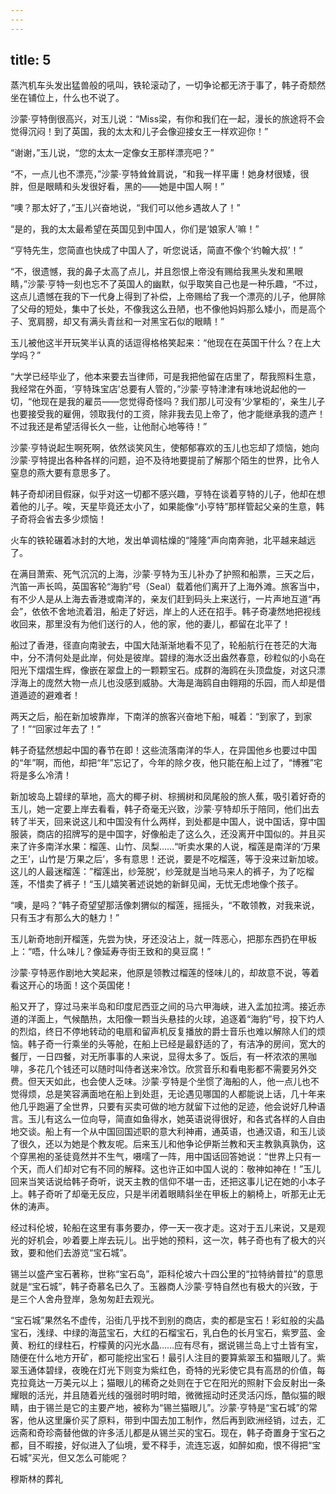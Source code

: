 ```yaml
---
---
---
```

title: 5
---



蒸汽机车头发出猛兽般的吼叫，铁轮滚动了，一切争论都无济于事了，韩子奇颓然坐在铺位上，什么也不说了。

沙蒙·亨特倒很高兴，对玉儿说：“Miss梁，有你和我们在一起，漫长的旅途将不会觉得沉闷！到了英国，我的太太和儿子会像迎接女王一样欢迎你！”

“谢谢，”玉儿说，“您的太太一定像女王那样漂亮吧？”

“不，一点儿也不漂亮，”沙蒙·亨特耸耸肩说，“和我一样平庸！她身材很矮，很胖，但是眼睛和头发很好看，黑的——她是中国人啊！”

“噢？那太好了，”玉儿兴奋地说，“我们可以他乡遇故人了！”

“是的，我的太太最希望在英国见到中国人，你们是‘娘家人’嘛！”

“亨特先生，您简直也快成了中国人了，听您说话，简直不像个‘约翰大叔’！”

“不，很遗憾，我的鼻子太高了点儿，并且怨恨上帝没有赐给我黑头发和黑眼睛，”沙蒙·亨特一刻也忘不了英国人的幽默，似乎取笑自己也是一种乐趣，“不过，这点儿遗憾在我的下一代身上得到了补偿，上帝赐给了我一个漂亮的儿子，他屏除了父母的短处，集中了长处，不像我这么丑陋，也不像他妈妈那么矮小，而是高个子、宽肩膀，却又有满头青丝和一对黑宝石似的眼睛！”

玉儿被他这半开玩笑半认真的话逗得格格笑起来：“他现在在英国干什么？在上大学吗？”

“大学已经毕业了，他本来要去当律师，可是我把他留在店里了，帮我照料生意，我经常在外面，‘亨特珠宝店’总要有人管的，”沙蒙·亨特津津有味地说起他的一切，“他现在是我的雇员——您觉得奇怪吗？我们那儿可没有‘少掌柜的’，亲生儿子也要接受我的雇佣，领取我付的工资，除非我去见上帝了，他才能继承我的遗产！不过我还是希望活得长久一些，让他耐心地等待！”

沙蒙·亨特说起生啊死啊，依然谈笑风生，使郁郁寡欢的玉儿也忘却了烦恼，她向沙蒙·亨特提出各种各样的问题，迫不及待地要提前了解那个陌生的世界，比令人窒息的燕大要有意思多了。

韩子奇却闭目假寐，似乎对这一切都不感兴趣，亨特在谈着亨特的儿子，他却在想着他的儿子。唉，天星毕竟还太小了，如果能像“小亨特”那样管起父亲的生意，韩子奇将会省去多少烦恼！

火车的铁轮碾着冰封的大地，发出单调枯燥的“隆隆”声向南奔驰，北平越来越远了。

在满目萧索、死气沉沉的上海，沙蒙·亨特为玉儿补办了护照和船票，三天之后，汽笛一声长鸣，英国客轮“海豹”号（Seal）载着他们离开了上海外滩。旅客当中，有不少人是从上海去香港或南洋的，亲友们赶到码头上来送行，一片声地互道“再会”，依依不舍地流着泪，船走了好远，岸上的人还在招手。韩子奇凄然地把视线收回来，那里没有为他们送行的人，他的家，他的妻儿，都留在北平了！

船过了香港，径直向南驶去，中国大陆渐渐地看不见了，轮船航行在苍茫的大海中，分不清何处是此岸，何处是彼岸。碧绿的海水泛出盎然春意，砂粒似的小岛在阳光下熠熠生辉，像嵌在翠盘上的一颗颗宝石。成群的海鸥在头顶盘旋，对这只漂浮海上的庞然大物一点儿也没感到威胁。大海是海鸥自由翱翔的乐园，而人却是借道遁迹的避难者！

两天之后，船在新加坡靠岸，下南洋的旅客兴奋地下船，喊着：“到家了，到家了！”“回家过年去了！”

韩子奇猛然想起中国的春节在即！这些流落南洋的华人，在异国他乡也要过中国的“年”啊，而他，却把“年”忘记了，今年的除夕夜，他只能在船上过了，“博雅”宅将是多么冷清！

新加坡岛上碧绿的草地，高大的椰子树、棕搁树和凤尾般的旅人蕉，吸引着好奇的玉儿，她一定要上岸去看看，韩子奇毫无兴致，沙蒙·亨特却乐于陪同，他们出去转了半天，回来说这儿和中国没有什么两样，到处都是中国人，说中国话，穿中国服装，商店的招牌写的是中国字，好像船走了这么久，还没离开中国似的。并且买来了许多南洋水果：榴莲、山竹、凤梨……“听卖水果的人说，榴莲是南洋的‘万果之王’，山竹是‘万果之后’，多有意思！还说，要是不吃榴莲，等于没来过新加坡。这儿的人最迷榴莲：”榴莲出，纱笼脱‘，纱笼就是当地马来人的裤子，为了吃榴莲，不惜卖了裤子！“玉儿嬉笑著述说她的新鲜见闻，无忧无虑地像个孩子。

“噢，是吗？”韩子奇望望那活像刺猬似的榴莲，摇摇头，“不敢领教，对我来说，只有玉才有那么大的魅力！”

玉儿新奇地剖开榴莲，先尝为快，牙还没沾上，就一阵恶心，把那东西扔在甲板上：“唔，什么味儿？像延寿寺街王致和的臭豆腐！”

沙蒙·亨特恶作剧地大笑起来，他原是领教过榴莲的怪味儿的，却故意不说，等着看这开心的场面！这个英国佬！

船又开了，穿过马来半岛和印度尼西亚之间的马六甲海峡，进入孟加拉湾。接近赤道的洋面上，气候酷热，太阳像一颗当头悬挂的火球，追逐着“海豹”号，投下灼人的烈焰，终日不停地转动的电扇和留声机反复播放的爵士音乐也难以解除人们的烦恼。韩子奇一行乘坐的头等舱，在船上已经是最舒适的了，有洁净的房间，宽大的餐厅，一日四餐，对无所事事的人来说，显得太多了。饭后，有一杯浓浓的黑咖啡，多花几个钱还可以随时叫侍者送来冷饮。欣赏音乐和看电影都不需要另外交费。但天天如此，也会使人乏味。沙蒙·亨特是个坐惯了海船的人，他一点儿也不觉得烦，总是笑容满面地在船上到处逛，无论遇见哪国的人都能说上话，几十年来他几乎跑遍了全世界，只要有买卖可做的地方就留下过他的足迹，他会说好几种语言。玉儿有这么一位向导，简直如鱼得水，她英语说得很好，和各式各样的人自由地交谈。船上有一个从中国回国述职的意大利神甫，通英语，也通汉语，和玉儿谈了很久，还以为她是个教友呢。后来玉儿和他争论伊斯兰教和天主教孰真孰伪，这个穿黑袍的圣徒竟然并不生气，嗫嚅了一阵，用中国话回答她说：“世界上只有一个天，而人们却对它有不同的解释。这也许正如中国人说的：敬神如神在！”玉儿回来当笑话说给韩子奇听，说天主教的信仰不堪一击，还把这事儿记在她的小本子上。韩子奇听了却毫无反应，只是半闭着眼睛斜坐在甲板上的躺椅上，听那无止无休的涛声。

经过科伦坡，轮船在这里有事务要办，停一天一夜才走。这对于五儿来说，又是观光的好机会，吵着要上岸去玩儿。出乎她的预料，这一次，韩子奇也有了极大的兴致，要和他们去游览“宝石城”。

锡兰以盛产宝石著称，世称“宝石岛”，距科伦坡六十四公里的“拉特纳普拉”的意思就是“宝石城”，韩子奇慕名已久了。玉器商人沙蒙·亨特自然也有极大的兴致，于是三个人舍舟登岸，急匆匆赶去观光。

“宝石城”果然名不虚传，沿街几乎找不到别的商店，卖的都是宝石！彩虹般的尖晶宝石，浅绿、中绿的海蓝宝石，大红的石榴宝石，乳白色的长月宝石，紫罗蓝、金黄、粉红的绿柱石，柠檬黄的闪光水晶……应有尽有，据说锡兰岛上寸土皆有宝，随便在什么地方开矿，都可能挖出宝石！最引人注目的要算紫翠玉和猫眼儿了。紫翠玉通体碧绿，夜晚在灯光下则变为紫红色，奇特的光彩使它具有高昂的价值，每克拉竟达一万美元以上；猫眼儿的稀奇之处则在于它在阳光的照射下会反射出一条耀眼的活光，并且随着光线的强弱时明时暗，微微摇动时还灵活闪烁，酷似猫的眼睛，由于锡兰是它的主要产地，被称为“锡兰猫眼儿”。沙蒙·亨特是“宝石城”的常客，他从这里廉价买了原料，带到中国去加工制作，然后再到欧洲经销，过去，汇远斋和奇珍斋替他做的许多活儿都是从锡兰买的宝石。现在，韩子奇置身于宝石之都，目不暇接，好似进入了仙境，爱不释手，流连忘返，如醉如痴，恨不得把“宝石城”买光，但又怎么可能呢？

穆斯林的葬礼